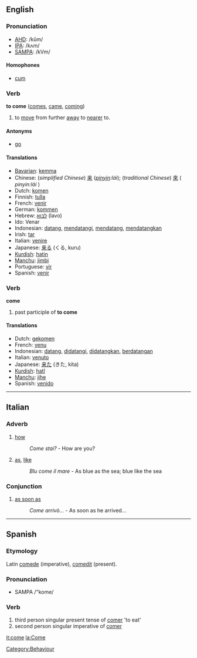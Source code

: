 ==English==

=== Pronunciation ===
*[[w:AHD|AHD]]: /kŭm/
*[[w:IPA|IPA]]: /kʌm/
*[[w:SAMPA|SAMPA]]: /kVm/

====Homophones====
*[[cum]]

===Verb===
'''to come''' ([[comes]], [[came]], [[coming]])
# to [[move]] from further [[away]] to [[near]]er to.

==== Antonyms ====
*[[go]]

==== Translations ====
*[[Bavarian]]: [[kemma]]
*Chinese: (''simplified Chinese'') [[来]] (''[[pinyin]]:lái''); (''traditional Chinese'') [[來]] ( ''pinyin:lái'' ) 
*Dutch: [[komen]]
*Finnish: [[tulla]]
*French: [[venir]]
*German: [[kommen]]
*Hebrew: [[לבוא]] (lavo)
*Ido: Venar
*Indonesian: [[datang]], [[datang|mendatangi]], [[datang|mendatang]], [[datang|mendatangkan]]
*Irish: [[tar#Irish|tar]]
*Italian: [[venire]]
*Japanese: [[来る]] (くる, kuru)
*[[Kurdish]]: [[hatin]]
*[[Manchu]]: [[jimbi]]
*Portuguese: [[vir]]
*Spanish: [[venir]]

=== Verb ===
'''come'''
# past participle of '''to come'''

==== Translations ====
*Dutch: [[gekomen]]
*French: [[venu]]
*Indonesian: [[datang]], [[datang|didatangi]], [[datang|didatangkan]], [[datang|berdatangan]]
*Italian: [[venuto]]
*Japanese: [[来た]] (きた, kita)
*[[Kurdish]]: [[hatî]]
*[[Manchu]]: [[jihe]]
*Spanish: [[venido]]

----

==Italian==
===Adverb===
# [[how]]          
#:''Come stai?'' - How are you?
# [[as]], [[like]]
#:''Blu come il mare'' - As blue as the sea; blue like the sea

===Conjunction===
# [[as soon as]]
#:''Come arrivò...'' - As soon as he arrived...

----

==Spanish==
===Etymology===
Latin [[comede]] (imperative), [[comedit]] (present).

===Pronunciation===
*SAMPA /"kome/

===Verb===
# third person singular present tense of [[comer]] 'to eat'
# second person singular imperative of [[comer]]

[[it:come]]
[[la:Come]]

[[Category:Behaviour]]